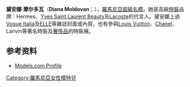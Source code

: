 {{藝人
| 姓名 = 黛安娜·摩尔多瓦
| 類型 = 模特兒
| 圖片 = 
| 圖片尺寸 = 
| 圖片簡介 = 
| 英文名 = Diana Moldovan
| 綽號 = 
| 其他藝名 = 
| 國籍 = 
| 出生日期 = {{birth date and age|1987|3|13}}
| 出生地點 = {{flag|羅馬尼亞社會主義共和國|1965}}[[聖格奧爾基|聖格奧爾基]]
| 逝世日期 = 
| 逝世地點 = 
| 職業 = 模特兒
| 語言 = 
| 教育程度 = 
| 宗教信仰 = 
| 兒女 = 
| 父母 = 
| 出身地 = 
| 出道作 = 
| 出道日期 = 
| 代表作 = 
| 活躍年代 = 2006年至今
| 唱片公司 = 
| 經紀公司 = {{USA}}{{FRA}}IMG Models<br/>{{UK}}Storm London<br/>{{ITA}}Why Not Models
| 網站 = 
| 相關團體 = 
| 獎項 = 
| IMDb = 
}}

'''黛安娜·摩尔多瓦'''（'''Diana Moldovan'''；{{bd|1987年|3月13日|catIdx=M}}），[[羅馬尼亞|羅馬尼亞]][[超級名模|超級名模]]。她是高級[[時裝|時裝]]品牌：Hermes、[[伊夫·聖洛朗_(品牌)|Yves Saint Laurent Beauty]]及[[Lacoste|Lacoste]]的代言人。黛安娜上過[[時尚_(雜誌)|Vogue Italia]]及[[ELLE|ELLE]]等雜誌封面或內頁，也有參與[[Louis_Vuitton|Louis Vuitton]]、[[Chanel|Chanel]]、Lanvin等著名時裝及[[奢侈品|奢侈品]]的時裝展。

== 参考资料 ==
* [http://models.com/models/diana-moldovan Models.com Profile]

{{DEFAULTSORT:Moldovan, Diana}}
[[Category:羅馬尼亞女性模特兒|Category:羅馬尼亞女性模特兒]]